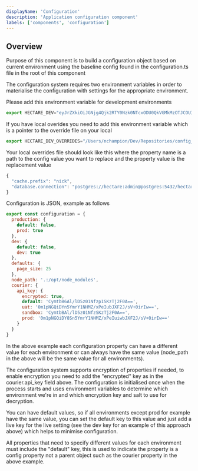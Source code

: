 ```yaml
---
displayName: 'Configuration'
description: 'Application configuration component'
labels: ['components', 'configuration']
---
```


## Overview

Purpose of this component is to build a configuration object based on current environment using the
baseline config found in the configuration.ts file in the root of this component

The configuration system requires two environment variables in order to materialise the configuration with
settings for the appropriate environment.

Please add this environment variable for development environments

```js
export HECTARE_DEV="eyJrZXkiOiJGNjg4Qjk2RTY0Nzk0NTcxODU0QkVGMkMzOTJCOUIxNSIsImVudmlyb25tZW50IjoiZGV2Iiwic2FsdCI6InNvbWV0aGluZ3JhbmRvbSJ9"
```

If you have local overides you need to add this environment variable which is a pointer to the override file on your local

```js
export HECTARE_DEV_OVERRIDES="/Users/nchampion/Dev/Repositories/config_overides.json"
```

Your local overrides file should look like this where the property name is a path to the config value you
want to replace and the property value is the replacement value

```js
{
  "cache.prefix": "nick",
  "database.connection": "postgres://hectare:admin@postgres:5432/hectare"
}
```

Configuration is JSON, example as follows

```js
export const configuration = {
  production: {
    default: false,
    prod: true
  },
  dev: {
    default: false,
    dev: true
  },
  defaults: {
    page_size: 25
  },
  node_path: '.:/opt/node_modules',
  courier: {
    api_key: {
      encrypted: true,
      default: 'CymtbB6Al/lD5z01Nfzp1SKzTj2F0A==',
      uat: '0m1pNGQiDYn5YmrY1NHMZ/xPeIubJXF2J/sV+0irIw==',
      sandbox: 'CymtbBAl/lD5z01NfzSKzTj2F0A==',
      prod: '0m1pNGQiDY8Sn5YmrY1NHMZ/xPeIuiwbJXF2J/sV+0irIw=='
    }
  }
}
```

In the above example each configuration property can have a different value for each environment or can always have the same value (node_path in the above will be the same value for all environments).

The configuration system supports encryption of properties if needed, to enable encryption you need to add the "encrypted" key as in the courier.api_key field above. The configuration is initialised once when the process starts and uses environment variables to determine which environment we're in and which encryption key and salt to use for decryption.

You can have default values, so if all environments except prod for example have the same value, you can set the default key to this value and just add a live key for the live setting (see the dev key for an example of this approach above) which helps to minimise configuration.

All properties that need to specify different values for each environment must include the "default" key, this is used to indicate the property is a config property not a parent object such as the courier property in the above example.
